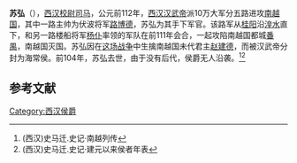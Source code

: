 '''苏弘'''（{{bd|？||前104年}}），[[西汉|西汉]][[校尉司马|校尉司马]]，公元前112年，[[西汉|西汉]][[汉武帝|汉武帝]]派10万大军分五路进攻[[南越国|南越国]]，其中一路主帅为伏波将军[[路博德|路博德]]，苏弘为其手下军官。该路军从[[桂阳县|桂阳]]沿[[湟水|湟水]]直下，和另一路楼船将军[[杨仆|杨仆]]率领的军队在前111年会合，一起攻陷南越国都城[[番禺县|番禺]]，南越国灭国。苏弘因在[[汉平南越|这场战争]]中生擒南越国未代君主[[赵建德|赵建德]]，而被汉武帝分封为海常侯。前104年，苏弘去世，由于没有后代，侯爵无人沿袭。<ref>(西汉)史马迁.史记·南越列传</ref><ref>(西汉)史马迁.史记·建元以来侯者年表</ref>

==参考文献==
{{reflist}}

[[Category:西汉侯爵|Category:西汉侯爵]]